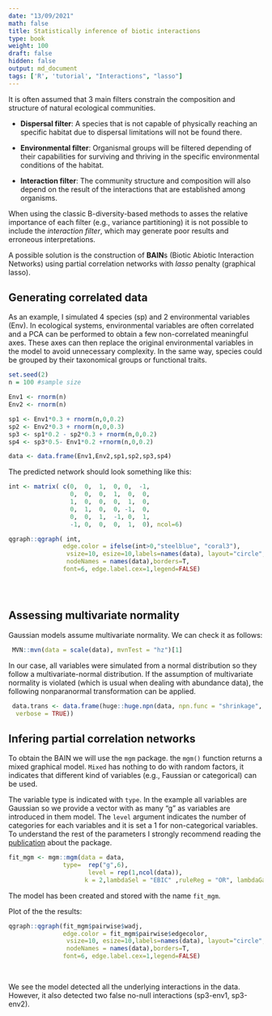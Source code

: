 ```yaml
---
date: "13/09/2021"
math: false
title: Statistically inference of biotic interactions
type: book
weight: 100
draft: false
hidden: false
output: md_document
tags: ['R', 'tutorial', "Interactions", "lasso"]
---
```



It is often assumed that 3 main filters constrain the composition and structure of natural ecological communities. 

* **Dispersal filter**: A species that is not capable of physically reaching an specific habitat due to dispersal limitations will not be found there. 

* **Environmental filter**: Organismal groups will be filtered depending of their capabilities for surviving and thriving in the specific environmental conditions of the habitat.

* **Interaction filter**: The community structure and composition will also depend on the result of the interactions that are established among organisms. 


When using the classic B-diversity-based methods to asses the relative importance of each filter (e.g., variance partitioning) it is not possible to include the _interaction filter_,  which may generate poor results and erroneous interpretations.

A possible solution is the construction of **BAIN**s (Biotic Abiotic Interaction Networks) using partial correlation networks with _lasso_ penalty (graphical lasso). 


## Generating correlated data 

As an example, I simulated 4 species (sp) and 2 environmental variables (Env). 
In ecological systems, environmental variables are often correlated and a PCA can be performed to obtain a few non-correlated meaningful axes. These axes can then replace the original environmental variables in the model to avoid unnecessary complexity. In the same way, species could be grouped by their taxonomical groups or functional traits. 

```r
set.seed(2)
n = 100 #sample size

Env1 <- rnorm(n)
Env2 <- rnorm(n)

sp1 <- Env1*0.3 + rnorm(n,0,0.2)
sp2 <- Env2*0.3 + rnorm(n,0,0.3)
sp3 <- sp1*0.2 - sp2*0.3 + rnorm(n,0,0.2)
sp4 <- sp3*0.5- Env1*0.2 +rnorm(n,0,0.2)

data <- data.frame(Env1,Env2,sp1,sp2,sp3,sp4)
```


The predicted network should look something like this: 


```r

int <- matrix( c(0,  0,  1,  0, 0,  -1,
                 0,  0,  0,  1,  0,  0,
                 1,  0,  0,  0,  1,  0,
                 0,  1,  0,  0, -1,  0,
                 0,  0,  1,  -1, 0,  1,
                 -1, 0,  0,  0,  1,  0), ncol=6) 

qgraph::qgraph( int,
               edge.color = ifelse(int>0,"steelblue", "coral3"),
                vsize=10, esize=10,labels=names(data), layout="circle", 
                nodeNames = names(data),borders=T,
               font=6, edge.label.cex=1,legend=FALSE)





```



## Assessing multivariate normality 

Gaussian models assume multivariate normality. We can check it as follows: 

```r

 MVN::mvn(data = scale(data), mvnTest = "hz")[1]  

```

In our case, all variables were simulated from a normal distribution so they follow a multivariate-normal distribution. If the assumption of multivariate normality is violated  (which is usual when dealing with abundance data), the following nonparanormal transformation can be applied. 

```r
 data.trans <- data.frame(huge::huge.npn(data, npn.func = "shrinkage", npn.thresh = NULL,
  verbose = TRUE))
```


## Infering partial correlation networks

To obtain the BAIN we will use the ``mgm`` package. the ``mgm()`` function returns a mixed graphical model.  ``Mixed`` has nothing to do with random factors, it indicates that different kind of variables (e.g., Faussian or categorical) can be used.

The variable type is indicated with ``type``. In the example all variables are Gaussian so we provide a vector with as many "g" as variables are introduced in them model. The ``level`` argument indicates the number of categories for each variables and it is set a 1 for non-categorical variables. To understand the rest of the parameters I strongly recommend reading the [publication](https://arxiv.org/pdf/1510.06871.pdf) about the package. 


```r

fit_mgm <- mgm::mgm(data = data, 
               type=  rep("g",6),
                      level = rep(1,ncol(data)),
                     k = 2,lambdaSel = "EBIC" ,ruleReg = "OR", lambdaGam=0.5)


```
 

The model has been created and stored with the name ``fit_mgm``.

Plot of the the results:

```r
qgraph::qgraph(fit_mgm$pairwise$wadj,
               edge.color = fit_mgm$pairwise$edgecolor,
                vsize=10, esize=10,labels=names(data), layout="circle", 
                nodeNames = names(data),borders=T,
               font=6, edge.label.cex=1,legend=FALSE)
               
 
```


We see the model detected all the underlying interactions in the data. However, it also detected two false no-null interactions (sp3-env1, sp3-env2). 

